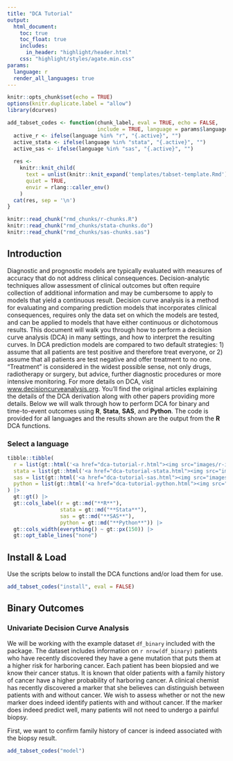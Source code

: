```yaml
---
title: "DCA Tutorial"
output: 
  html_document:
    toc: true
    toc_float: true
    includes: 
      in_header: "highlight/header.html"
    css: "highlight/styles/agate.min.css"
params:
  language: r
  render_all_languages: true
---
```


```r
knitr::opts_chunk$set(echo = TRUE)
options(knitr.duplicate.label = "allow")
library(dcurves)

add_tabset_codes <- function(chunk_label, eval = TRUE, echo = FALSE, 
                             include = TRUE, language = params$language) {
  active_r <- ifelse(language %in% "r", "{.active}", "")
  active_stata <- ifelse(language %in% "stata", "{.active}", "")
  active_sas <- ifelse(language %in% "sas", "{.active}", "")
  
  res <-
    knitr::knit_child(
      text = unlist(knitr::knit_expand('templates/tabset-template.Rmd')),
      quiet = TRUE,
      envir = rlang::caller_env()
    )
  cat(res, sep = '\n')
}
```

```r
knitr::read_chunk("rmd_chunks/r-chunks.R")
knitr::read_chunk("rmd_chunks/stata-chunks.do")
knitr::read_chunk("rmd_chunks/sas-chunks.sas")
```

## Introduction

Diagnostic and prognostic models are typically evaluated with measures of accuracy that do not address clinical consequences.
Decision-analytic techniques allow assessment of clinical outcomes but often require collection of additional information and may be cumbersome to apply to models that yield a continuous result.
Decision curve analysis is a method for evaluating and comparing prediction models that incorporates clinical consequences, requires only the data set on which the models are tested, and can be applied to models that have either continuous or dichotomous results.
This document will walk you through how to perform a decision curve analysis (DCA) in many settings, and how to interpret the resulting curves. 
In DCA prediction models are compared to two default strategies: 1) assume that all patients are test positive and therefore treat everyone, or 2) assume that all patients are test negative and offer treatment to no one. 
"Treatment” is considered in the widest possible sense, not only drugs, radiotherapy or surgery, but advice, further diagnostic procedures or more intensive monitoring.
For more details on DCA, visit [www.decisioncurveanalysis.org](https://www.mskcc.org/departments/epidemiology-biostatistics/biostatistics/decision-curve-analysis).
You'll find the original articles explaining the details of the DCA derivation along with other papers providing more details. 
Below we will walk through how to perform DCA for binary and time-to-event outcomes using **R**, **Stata**, **SAS**, and **Python**.
The code is provided for all languages and the results shown are the output from the **R** DCA functions.

### Select a language

```r
tibble::tibble(
  r = list(gt::html('<a href="dca-tutorial-r.html"><img src="images/r-icon.png" width="620" /></a>')),
  stata = list(gt::html('<a href="dca-tutorial-stata.html"><img src="images/stata-icon.png" width="90" /></a>')),
  sas = list(gt::html('<a href="dca-tutorial-sas.html"><img src="images/sas-icon.png" width="65" /></a>')),
  python = list(gt::html('<a href="dca-tutorial-python.html"><img src="images/python-icon.png" width="95" /></a>')),
) |>
  gt::gt() |>
  gt::cols_label(r = gt::md("**R**"),
                 stata = gt::md("**Stata**"),
                 sas = gt::md("**SAS**"),
                 python = gt::md("**Python**")) |>
  gt::cols_width(everything() ~ gt::px(150)) |>
  gt::opt_table_lines("none")
```

## Install & Load

Use the scripts below to install the DCA functions and/or load them for use.

```r
add_tabset_codes("install", eval = FALSE)
```

## Binary Outcomes

### Univariate Decision Curve Analysis

We will be working with the example dataset `df_binary` included with the package.
The dataset includes information on `r nrow(df_binary)` patients who have recently discovered they have a gene mutation that puts them at a higher risk for harboring cancer.
Each patient has been biopsied and we know their cancer status. 
It is known that older patients with a family history of cancer have a higher probability of harboring cancer. 
A clinical chemist has recently discovered a marker that she believes can distinguish between patients with and without cancer. 
We wish to assess whether or not the new marker does indeed identify patients with and without cancer. 
If the marker does indeed predict well, many patients will not need to undergo a painful biopsy.

First, we want to confirm family history of cancer is indeed associated with the biopsy result. 

```r
add_tabset_codes("model")
```
